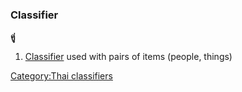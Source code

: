 {{LanguageSection|Thai}}
===Classifier===
'''คู่''' <!-- romanizations from 2 lonely planet phrasebooks (khûu, ?)-->

# [[Classifier]] used with pairs of items (people, things)

[[Category:Thai classifiers]]